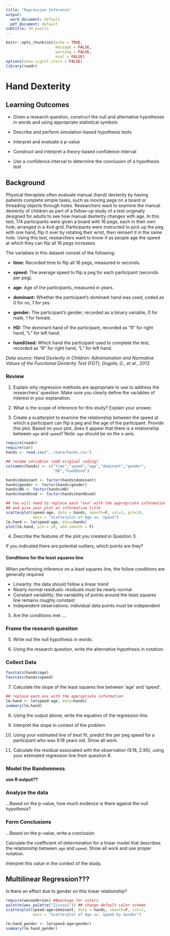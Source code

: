 ```yaml
---
title: "Regression Inference"
output:
  word_document: default
  pdf_document: default
subtitle: 34 points
---
```


```r
knitr::opts_chunk$set(echo = TRUE, 
                      message = FALSE,
                      warning = FALSE,
                      eval = FALSE)
options(show.signif.stars = FALSE)
library(readr)
```

# Hand Dexterity

## Learning Outcomes
* Given a research question, construct the null and alternative hypotheses
  in words and using appropriate statistical symbols
  
* Describe and perform simulation-based hypothesis tests

* Interpret and evaluate a p-value

* Construct and interpret a theory-based confidence interval

* Use a confidence interval to determine the conclusion of a hypothesis test


## Background

Physical therapists often evaluate manual (hand) dexterity by having patients complete simple tasks, such as moving pegs on a board or threading objects through holes. Researchers want to examine the manual dexterity of children as part of a follow-up study of a test originally designed for adults to see how manual dexterity changes with age. In this test, 174 participants were given a board with 16 pegs, each in their own hole, arranged in a 4x4 grid. Participants were instructed to pick up the peg with one hand, flip it over by rotating their wrist, then reinsert it in the same hole. Using this test, researchers want to know if as people age the speed at which they can flip all 16 pegs increases.

The variables in this dataset consist of the following:

- **time:** Recorded time to flip all 16 pegs, measured in seconds.

- **speed:** The average speed to flip a peg for each participant (seconds per peg).

- **age:** Age of the participants, measured in years.

- **dominant:** Whether the participant's dominant hand was used, coded as 0 for no, 1 for yes.

- **gender:** The participant's gender, recorded as a binary variable, 0 for male, 1 for female.

- **HD:** The dominant hand of the participant, recorded as "R" for right hand, "L" for left hand.

- **handUsed:** Which hand the participant used to complete the test, recorded as "R" for right hand, "L" for left hand.

*Data source: Hand Dexterity in Children: Administration and Normative Values of the Functional Dexterity Test (FDT), Gogola, G., et al., 2013*


### Review

1. Explain why regression methods are appropriate to use to address the researchers' question. Make sure you clearly define the variables of interest in your explanation.

\vspace{1in}

2. What is the scope of inference for this study?  Explain your answer. 

\vspace{1in}


3. Create a scatterplot to examine the relationship between the speed at which a participant can flip a peg and the age of the participant. Provide this plot. Based on your plot, does it appear that there is a relationship between ``age`` and ``speed``? Note: ``age`` should be on the x-axis.

```r
require(readr)
require(car)
hands <- read.csv("../data/hands.csv")

## rename variables (odd original coding)
colnames(hands) <- c("time","speed","age","dominant","gender",
                     "HD","handUsed") 

hands$dominant <- factor(hands$dominant)
hands$gender <- factor(hands$gender)
hands$HD <- factor(hands$HD)
hands$handUsed <- factor(hands$handUsed)

## You will need to replace each "xxx" with the appropriate information
## and give your plot an informative title
scatterplot(speed~age, data = hands, smooth=F, col=1, pch=19,
            main = "Scatterplot of Age vs. Speed")
lm.hand <- lm(speed~age, data=hands)
plot(lm.hand, pch = 20, add.smooth = F)
```

4. Describe the features of the plot you created in Question 3.

\vspace{1in}

If you indicated there are potential outliers, which points are they?

#### Conditions for the least squares line

When performing inference on a least squares line, the follow conditions are generally required

- Linearity: the data should follow a linear trend
- Nearly normal residuals: residuals must be nearly normal
- Constant variability: the variability of points around the least squares line remains roughly constant
- Independent observations: individual data points must be independent 

5. Are the conditions met ....

\vspace{1in}


### Frame the research quesiton

5. Write out the null hypothesis in words.

\vspace{1in}

6. Using the research question, write the alternative hypothesis in notation.

\vspace{0.5in}

### Collect Data

```r
favstats(hands$age)
favstats(hands$speed)
```


7. Calculate the slope of the least squares line between 'age' and 'speed'.

\vspace{1in}

```r
## replace each xxx with the appropriate information
lm.hand <- lm(speed~age, data=hands)
summary(lm.hand)
```

8.  Using the output above, write the equation of the regression line.

\vspace{1in}

9.  Interpret the slope in context of the problem.

\vspace{1in}

10. Using your estimated line of best fit, predict the per peg speed for a participant who was 9.18 years old. Show all work.

\vspace{1in}

11. Calculate the residual associated with the observation (9.18, 2.95), using your estimated regression line from question 8. 

\vspace{1in}

### Model the Randomness

**use R output??**

### Analyze the data

...Based on the p-value, how much evidence is there against the null hypothesis?

### Form Conclusions

...Based on the p-value, write a conclusion

Calculate the coefficient of determination for a linear model that describes the relationship between ``age`` and ``speed``. Show all work and use proper notation.

Interpret this value in the context of the study. 



## Multilinear Regression???

Is there an effect due to gender on this linear relationship?  

```r

require(wesanderson) ##package for colors
palette(wes_palette("Zissou1")) ## change default color scheme
scatterplot(speed~age+dominant, data = hands, smooth=F, col=1, 
            main = "Scatterplot of Age vs. Speed by Gender")
```


```r
lm.hand_gender <- lm(speed~age+gender)
summary(lm.hand_gender)
```



